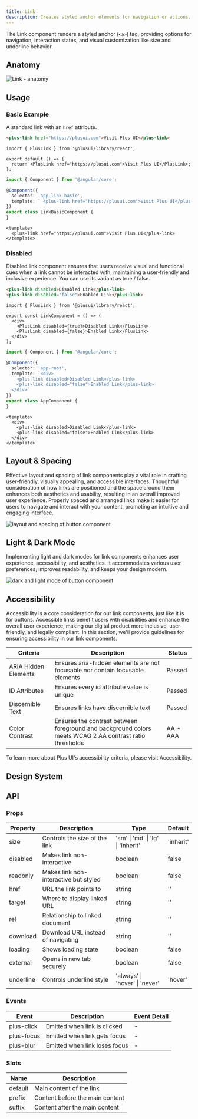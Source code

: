```yaml
---
title: Link
description: Creates styled anchor elements for navigation or actions.
---
```




The Link component renders a styled anchor (`<a>`) tag, providing options for navigation, interaction states, and visual customization like size and underline behavior.

## Anatomy

<Image src={anatomy} alt="Link - anatomy" />

## Usage

### Basic Example

A standard link with an `href` attribute.

<code-bubble class="not-content">

```html
<plus-link href="https://plusui.com">Visit Plus UI</plus-link>
```

```tsx
import { PlusLink } from '@plusui/library/react';

export default () => {
  return <PlusLink href="https://plusui.com">Visit Plus UI</PlusLink>;
};
```

```ts
import { Component } from '@angular/core';

@Component({
  selector: 'app-link-basic',
  template: ` <plus-link href="https://plusui.com">Visit Plus UI</plus-link> `
})
export class LinkBasicComponent {
}
```

```vue
<template>
  <plus-link href="https://plusui.com">Visit Plus UI</plus-link>
</template>
```
</code-bubble>

### Disabled

Disabled link component ensures that users receive visual and functional cues when a link cannot be interacted with, maintaining a user-friendly and inclusive experience. You can use its variant as true / false.

<code-bubble class="not-content">

```html
<plus-link disabled>Disabled Link</plus-link>
<plus-link disabled="false">Enabled Link</plus-link>
```

```tsx
import { PlusLink } from '@plusui/library/react';

export const LinkComponent = () => (
  <div>
    <PlusLink disabled={true}>Disabled Link</PlusLink>
    <PlusLink disabled={false}>Enabled Link</PlusLink>
  </div>
);
```

```ts
import { Component } from '@angular/core';

@Component({
  selector: 'app-root',
  template: `<div>
    <plus-link disabled>Disabled Link</plus-link>
    <plus-link disabled="false">Enabled Link</plus-link>
  </div>`
})
export class AppComponent {
}
```

```vue
<template>
  <div>
    <plus-link disabled>Disabled Link</plus-link>
    <plus-link disabled="false">Enabled Link</plus-link>
  </div>
</template>
```
</code-bubble>

## Layout & Spacing

Effective layout and spacing of link components play a vital role in crafting user-friendly, visually appealing, and accessible interfaces. Thoughtful consideration of how links are positioned and the space around them enhances both aesthetics and usability, resulting in an overall improved user experience. Properly spaced and arranged links make it easier for users to navigate and interact with your content, promoting an intuitive and engaging interface.

<Image src={layoutSpacing} alt="layout and spacing of button component" />

## Light & Dark Mode

Implementing light and dark modes for link components enhances user experience, accessibility, and aesthetics. It accommodates various user preferences, improves readability, and keeps your design modern.

<Image src={lightDarkMode} alt="dark and light mode of button component" />

## Accessibility

Accessibility is a core consideration for our link components, just like it is for buttons. Accessible links benefit users with disabilities and enhance the overall user experience, making our digital product more inclusive, user-friendly, and legally compliant. In this section, we'll provide guidelines for ensuring accessibility in our link components.

| Criteria | Description | Status |
| -------- | ----------- | ------ |
| ARIA Hidden Elements | Ensures aria-hidden elements are not focusable nor contain focusable elements | Passed |
| ID Attributes | Ensures every id attribute value is unique | Passed |
| Discernible Text | Ensures links have discernible text | Passed |
| Color Contrast | Ensures the contrast between foreground and background colors meets WCAG 2 AA contrast ratio thresholds | AA ~ AAA |


To learn more about Plus UI's accessibility criteria, please visit Accessibility.

## Design System

<EmbedContent url="https://www.figma.com/community/file/1310670219738074447/plus-ui-design-system" />

## API

### Props

| Property    | Description                           | Type                          | Default    |
| ----------- | ------------------------------------- | ----------------------------- | ---------- |
| size        | Controls the size of the link         | 'sm' \| 'md' \| 'lg' \| 'inherit' | 'inherit'  |
| disabled    | Makes link non-interactive            | boolean                       | false      |
| readonly    | Makes link non-interactive but styled | boolean                       | false      |
| href        | URL the link points to               | string                        | ''         |
| target      | Where to display linked URL          | string                        | ''         |
| rel         | Relationship to linked document       | string                        | ''         |
| download    | Download URL instead of navigating    | string                       | ''         |
| loading     | Shows loading state                   | boolean                      | false      |
| external    | Opens in new tab securely            | boolean                      | false      |
| underline   | Controls underline style             | 'always' \| 'hover' \| 'never' | 'hover'    |

### Events

| Event      | Description                    | Event Detail |
| ---------- | ------------------------------ | ------------ |
| plus-click | Emitted when link is clicked   | -           |
| plus-focus | Emitted when link gets focus   | -           |
| plus-blur  | Emitted when link loses focus  | -           |

### Slots

| Name    | Description                        |
| ------- | ---------------------------------- |
| default | Main content of the link           |
| prefix  | Content before the main content    |
| suffix  | Content after the main content     |
